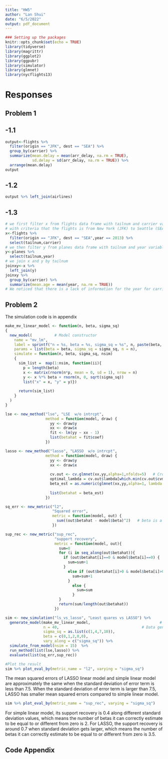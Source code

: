 ```yaml
---
title: "HW5"
author: "Lan Shui"
date: "6/5/2022"
output: pdf_document
---
```


```r
### Setting up the packages
knitr::opts_chunk$set(echo = TRUE)
library(tidyverse)
library(magrittr)
library(ggplot2)
library(ggpubr)
library(simulator)
library(glmnet)
library(nycflights13)
```

# Responses 
## Problem 1
## -1.1
```r
output<-flights %>% 
  filter(origin == "JFK", dest == "SEA") %>%
  group_by(carrier) %>%
  summarize(mean.delay = mean(arr_delay, na.rm = TRUE),
            sd.delay = sd(arr_delay, na.rm = TRUE)) %>%
  arrange(mean.delay)
output
```
## -1.2
```r
output %>% left_join(airlines)
```
## -1.3
```r
# we first filter x from flights data frame with tailnum and carrier variables
# with criteria that the flights is from New York (JFK) to Seattle (SEA) in 2013
x<-flights %>% 
  filter(origin == "JFK", dest == "SEA",year == 2013) %>%
  select(tailnum,carrier)
# we then filter y from planes data frame with tailnum and year variables
y<-planes %>%
  select(tailnum,year)
# we join x and y by tailnum
joinxy<-x %>%
  left_join(y)
joinxy %>% 
  group_by(carrier) %>%
  summarize(mean.age = mean(year, na.rm = TRUE))
# We noticed that there is a lack of information for the year for carrier AA
```

## Problem 2
The simulation code is in appendix
```r
make_mv_linear_model <- function(n, beta, sigma_sq) 
{
  new_model(          # Model constructor
    name = "mv_lm", 
    label = sprintf("n = %s, beta = %s, sigma_sq = %s", n, paste(beta, collapse = " "), sigma_sq),
    params = list(beta = beta, sigma_sq = sigma_sq, n = n),
    simulate = function(n, beta, sigma_sq, nsim)
    {
      sim_list =  map(1:nsim, function(ii){
        p = length(beta)
        x <- matrix(rnorm(n*p, mean = 0, sd = 1), nrow = n)
        y <- x %*% beta + rnorm(n, 0, sqrt(sigma_sq))
        list("x" = x, "y" = y)})
      
      return(sim_list) 
    }
  )
}

lse <- new_method("lse", "LSE  w/o intrcpt",
                  method = function(model, draw) {
                    yy <- draw$y
                    xx <- draw$x
                    fit <- lm(yy ~ xx - 1)
                    list(betahat = fit$coef)
                  })

lasso <- new_method("lasso", "LASSO  w/o intrcpt",
                  method = function(model, draw) {
                    yy <- draw$y
                    xx <- draw$x
                    
                    cv.out <- cv.glmnet(xx,yy,alpha=1,nfolds=5)   # Cross validated choice of the penalty
                    optimal_lambda = cv.out$lambda[which.min(cv.out$cvm)]
                    beta_est = as.numeric(glmnet(xx,yy,alpha=1, lambda = optimal_lambda)$beta)  # Run model 
                    
                    list(betahat = beta_est)
                  })

sq_err <- new_metric("l2", 
                     "Squared error",
                     metric = function(model, out) {
                       sum((out$betahat - model$beta)^2)   # beta is a scalar
                     })

sup_rec <- new_metric("sup_rec",
                      "support recovery",
                      metric = function(model, out){
                        sum=0
                        for (i in seq_along(out$betahat)){
                          if (out$betahat[i]==0 & model$beta[i]==0) {
                            sum=sum+1
                          }
                            else if (out$betahat[i]>0 & model$beta[i]>0) {
                              sum=sum+1
                            }
                              else {
                                sum=sum
                              }
                        }
                        return(sum/length(out$betahat))
                      })

sim <- new_simulation("ls_vs_lasso", "Least quares vs LASSO") %>%
  generate_model(make_mv_linear_model,                               # Specify data generation function
                 n = 40,                                     # Data generation parameter 1
                 sigma_sq = as.list(c(1,4,7,10)),
                 beta = c(0,1,2,0,0),
                 vary_along = c("sigma_sq")) %>%
  simulate_from_model(nsim = 15)  %>%
  run_method(list(lse,lasso)) %>%
  evaluate(list(sq_err,sup_rec))
```

```r
#Plot the result
sim %>% plot_eval_by(metric_name = "l2", varying = "sigma_sq")
```
The mean squared errors of LASSO linear model and simple linear model are approximately the same when the standard deviation of error term is less than 7.5. When the standard deviation of error term is larger than 7.5, LASSO has smaller mean squared errors compared to simple linear model.

```r
sim %>% plot_eval_by(metric_name = "sup_rec", varying = "sigma_sq")
```
For simple linear model, its support recovery is 0.4 along different standard deviation values, which means the number of betas it can correctly estimate to be equal to or different from zero is 2. For LASSO, the support recovery is around 0.7 when standard deviation gets larger, which means the number of betas it can correctly estimate to be equal to or different from zero is 3.5.

\pagebreak

## Code Appendix

```r
```
 